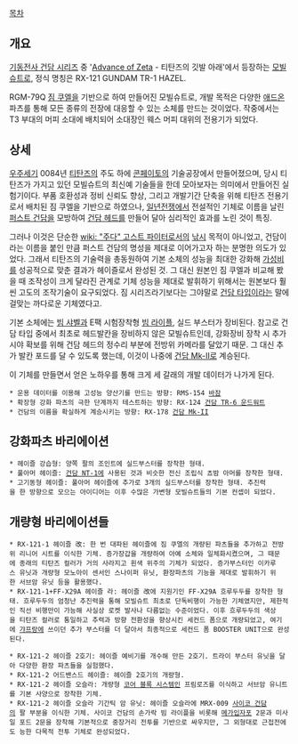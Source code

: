 [[목차]]

== 개요 ==
[[기동전사 건담 시리즈]] 중 '[[Advance of Zeta]] - 티탄즈의 깃발 아래'에서 등장하는 [[모빌슈트]]로, 정식 명칭은 RX-121 GUNDAM TR-1 HAZEL.

RGM-79Q [[짐 쿠엘]]을 기반으로 하여 만들어진 모빌슈트로, 개발 목적은 다양한 [[애드온]] 파츠를 통해 모든 종류의 전장에 대응할 수 있는 소체를 만드는 것이었다. 작중에서는 T3 부대의 머피 소대에 배치되어 소대장인 웨스 머피 대위의 전용기가 되었다.


== 상세 ==
[[우주세기]] 0084년 [[티탄즈]]의 주도 하에 [[콘페이토]]의 기술공장에서 만들어졌으며, 당시 티탄즈가 가지고 있던 모빌슈트의 최신예 기술들을 한데 모아보자는 의미에서 만들어진 실험기이다. 부품 호환성과 정비 신뢰도 향상, 그리고 개발기간 단축을 위해 티탄즈 전용기로서 배치된 짐 쿠엘을 기반으로 하였으나, [[일년전쟁]]에서 전설적인 기체로 이름을 날린 [[퍼스트 건담]]을 모방하여 [[건담 헤드]]를 만들어 달아 심리적인 효과를 노린 것이 특징.

그러나 이것은 단순한 [[wiki: "주다" 고스트 파이터]]로서의 [[낚시]] 목적이 아니었고, 건담이라는 이름을 붙인 만큼 퍼스트 건담의 명성을 제대로 이어가고자 하는 분명한 의도가 있었다. 그래서 티탄즈의 기술력을 총동원하여 기본 소체의 성능을 최대한 강화해 [[가성비]]를 성공적으로 맞춘 결과가 헤이즐로서 완성된 것. 그 대신 원본인 짐 쿠엘과 비교해 봤을 때 조작성이 크게 달라진 관계로 기체 성능을 제대로 발휘하기 위해서는 원본보다 훨씬 고도의 조작기술이 요구되었다. 짐 시리즈라기보다는 그야말로 [[건담 타입]]이라는 말에 걸맞는 까다로운 기체였다고.

기본 소체에는 [[빔 샤벨]]과 E팩 시험장착형 [[빔 라이플]], 실드 부스터가 장비된다. 참고로 건담 타입 중에서 최초로 헤드발칸을 장비하지 않은 모빌슈트인데, 강화장비 장착 시 추가 시야 확보를 위해 건담 헤드의 정수리 부분에 전방위 카메라를 달았기 때문. 그 대신 추가 발칸 포드를 달 수 있도록 했는데, 이것이 나중에 [[건담 Mk-II]]로 계승된다.

이 기체를 만들면서 얻은 노하우를 통해 크게 세 갈래의 개발 데이터가 나가게 된다.
 * 운용 데이터를 이용해 고성능 양산기를 만드는 방향: RMS-154 [[바잠]]
 * 확장형 강화 파츠의 극한 단계까지 테스트하는 방향: RX-124 [[건담 TR-6 운드워트]]
 * 건담의 이름을 확실하게 계승시키는 방향: RX-178 [[건담 Mk-II]]


== 강화파츠 바리에이션 ==
 * 헤이즐 강습형: 양쪽 팔의 조인트에 실드부스터를 장착한 형태.
 * 풀아머 헤이즐: [[건담 NT-1]]에 사용된 것과 비슷한 전신 조립식 쵸밤 아머를 장착한 형태.
 * 고기동형 헤이즐: 풀아머 헤이즐에 추가로 3개의 실드부스터를 장착한 형태. 추진력을 한 방향으로 모으는 아이디어는 이후 수많은 가변형 모빌슈트들의 기본 컨셉이 되었다.


== 개량형 바리에이션들 ==
 * RX-121-1 헤이즐 改: 한 번 대파된 헤이즐에 짐 쿠엘의 개량된 파츠들을 추가하고 전방위 리니어 시트를 이식한 기체. 증가장갑을 개량하여 아예 소체와 일체화시켰으며, 그 때문에 종래의 티탄즈 컬러가 거의 사라지고 흰색 위주의 기체가 되었다. 증가부스터인 이카루스 유닛과 개량형 모노아이 센서인 스나이퍼 유닛, 환장파츠의 기능을 제대로 발휘하기 위한 서브암 유닛 등을 활용했다.
 * RX-121-1+FF-X29A 헤이즐 라: 헤이즐 改에 지원기인 FF-X29A 흐루두두를 장착한 형태. 흐루두두의 엄청난 추진력을 통해 모빌슈트 최초로 단독비행이 가능한 기체였지만, 제한적인 직선 비행만이 가능해 사실상 로켓 발사나 다름없는 수준이었다. 이후 흐루두두의 색상을 티탄즈 컬러로 통일하고 추력과 방향 전환성을 향상시킨 세컨드 폼으로 개량되었고, 여기에 [[갸프랑]]에 쓰이던 추가 부스터를 더 달아서 최종적으로 세컨드 폼 BOOSTER UNIT으로 완성된다.

 * RX-121-2 헤이즐 2호기: 헤이즐 예비기를 개수해 만든 2호기. 트라이 부스터 유닛을 달아 다양한 환장 파츠들을 실험했다.
 * RX-121-2 어드밴스드 헤이즐: 헤이즐 2호기의 개량형. 
 * RX-121-2 헤이즐 오슬라: 개량형 [[코어 블록 시스템]]인 프림로즈를 이식하고 서브암 유니트를 기본 사양으로 장착한 기체.
 * RX-121-2 헤이즐 오슬라 기간틱 암 유닛: 헤이즐 오슬라에 MRX-009 [[사이코 건담]]의 팔 부분을 이식한 기체. 사이코 건담의 손가락 빔 라이플을 비롯해 [[메가입자포]] 2문과 미사일 포드 2문을 장착해 기본적으로 중장거리 전투를 기반으로 싸우지만, 그 외형대로 근접전에도 능한 다목적 전투 기체로 완성되었다.
